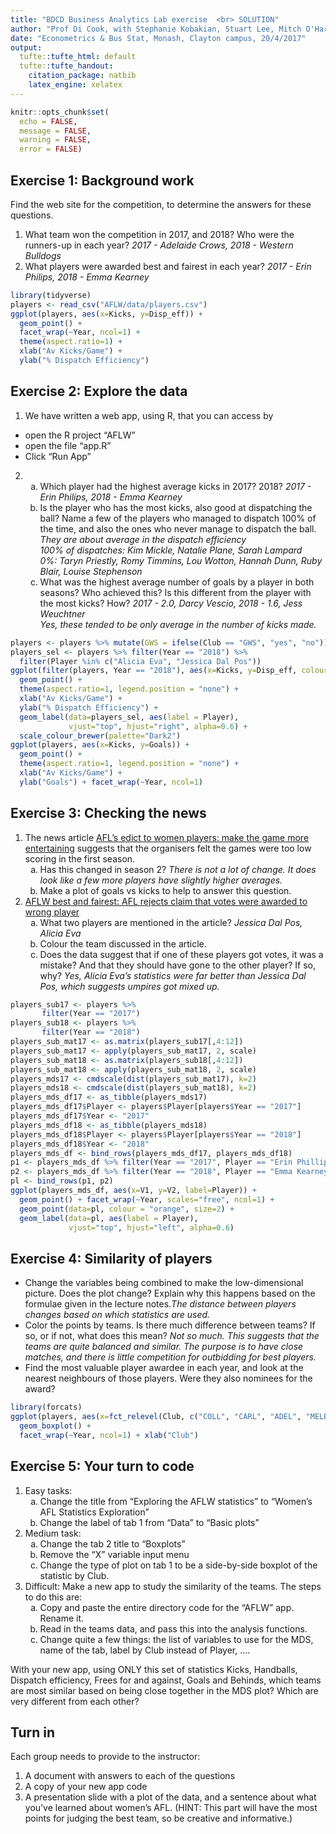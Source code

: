 ```yaml
---
title: "BDCD Business Analytics Lab exercise  <br> SOLUTION"
author: "Prof Di Cook, with Stephanie Kobakian, Stuart Lee, Mitch O'Hara-Wild"
date: "Econometrics & Bus Stat, Monash, Clayton campus, 20/4/2017"
output:
  tufte::tufte_html: default
  tufte::tufte_handout:
    citation_package: natbib
    latex_engine: xelatex
---
```


```r
knitr::opts_chunk$set(
  echo = FALSE,
  message = FALSE,
  warning = FALSE,
  error = FALSE)
```


## Exercise 1: Background work

Find the web site for the competition, to determine the answers for these questions.

1. What team won the competition in 2017, and 2018? Who were the runners-up in each year?
 *2017 - Adelaide Crows, 2018 - Western Bulldogs*
2. What players were awarded best and fairest in each year?
 *2017 - Erin Philips, 2018 - Emma Kearney*


```r
library(tidyverse)
players <- read_csv("AFLW/data/players.csv")
ggplot(players, aes(x=Kicks, y=Disp_eff)) + 
  geom_point() + 
  facet_wrap(~Year, ncol=1) + 
  theme(aspect.ratio=1) +
  xlab("Av Kicks/Game") +
  ylab("% Dispatch Efficiency")
```

## Exercise 2: Explore the data

1. We have written a web app, using R, that you can access by 
- open the R project "AFLW"
- open the file "app.R"
- Click "Run App"
2. 
    a. Which player had the highest average kicks in 2017? 2018?
    *2017 - Erin Philips, 2018 - Emma Kearney*
    b. Is the player who has the most kicks, also good at dispatching the ball? Name a few of the players who managed to dispatch 100% of the time, and also the ones who never manage to dispatch the ball. 
    *They are about average in the dispatch efficiency*<br>
    *100% of dispatches: Kim Mickle, Natalie Plane, Sarah Lampard*<br>
    *0%: Taryn Priestly, Romy Timmins, Lou Wotton, Hannah Dunn, Ruby Blair, Louise Stephenson*
    c. What was the highest average number of goals by a player in both seasons? Who achieved this? Is this different from the player with the most kicks? How?
    *2017 - 2.0, Darcy Vescio, 2018 - 1.6, Jess Weuchtner*<br>
    *Yes, these tended to be only average in the number of kicks made.*


```r
players <- players %>% mutate(GWS = ifelse(Club == "GWS", "yes", "no"))
players_sel <- players %>% filter(Year == "2018") %>%
  filter(Player %in% c("Alicia Eva", "Jessica Dal Pos"))
ggplot(filter(players, Year == "2018"), aes(x=Kicks, y=Disp_eff, colour=GWS)) + 
  geom_point() + 
  theme(aspect.ratio=1, legend.position = "none") +
  xlab("Av Kicks/Game") +
  ylab("% Dispatch Efficiency") + 
  geom_label(data=players_sel, aes(label = Player), 
             vjust="top", hjust="right", alpha=0.6) + 
  scale_colour_brewer(palette="Dark2")
ggplot(players, aes(x=Kicks, y=Goals)) + 
  geom_point() + 
  theme(aspect.ratio=1, legend.position = "none") +
  xlab("Av Kicks/Game") +
  ylab("Goals") + facet_wrap(~Year, ncol=1)
```

## Exercise 3: Checking the news

1. The news article [AFL's edict to women players: make the game more entertaining](https://www.theaustralian.com.au/sport/afl/afls-edict-to-women-players-make-the-game-more-entertaining/news-story/44e9b896759ca76edf166b38499d149d) suggests that the organisers felt the games were too low scoring in the first season. 
    a. Has this changed in season 2? 
    *There is not a lot of change. It does look like a few more players have slightly higher averages.*
    b.  Make a plot of goals vs kicks to help to answer this question.

2. [AFLW best and fairest: AFL rejects claim that votes were awarded to wrong player](https://www.foxsports.com.au/afl/womens-afl/aflw-best-and-fairest-afl-rejects-claim-that-votes-were-awarded-to-wrong-player/news-story/c0ae1205ccfecc7481dcf4edc45ed692) 
    a. What two players are mentioned in the article? *Jessica Dal Pos, Alicia Eva*
    b. Colour the team discussed in the article.
    c. Does the data suggest that if one of these players got votes, it was a mistake? And that they should have gone to the other player? If so, why? *Yes, Alicia Eva's statistics were far better than Jessica Dal Pos, which suggests umpires got mixed up.*

```r
players_sub17 <- players %>%
       filter(Year == "2017") 
players_sub18 <- players %>%
       filter(Year == "2018") 
players_sub_mat17 <- as.matrix(players_sub17[,4:12])
players_sub_mat17 <- apply(players_sub_mat17, 2, scale)
players_sub_mat18 <- as.matrix(players_sub18[,4:12])
players_sub_mat18 <- apply(players_sub_mat18, 2, scale)
players_mds17 <- cmdscale(dist(players_sub_mat17), k=2)
players_mds18 <- cmdscale(dist(players_sub_mat18), k=2)
players_mds_df17 <- as_tibble(players_mds17)
players_mds_df17$Player <- players$Player[players$Year == "2017"]
players_mds_df17$Year <- "2017"
players_mds_df18 <- as_tibble(players_mds18)
players_mds_df18$Player <- players$Player[players$Year == "2018"]
players_mds_df18$Year <- "2018"
players_mds_df <- bind_rows(players_mds_df17, players_mds_df18)
p1 <- players_mds_df %>% filter(Year == "2017", Player == "Erin Phillips")
p2 <- players_mds_df %>% filter(Year == "2018", Player == "Emma Kearney")
pl <- bind_rows(p1, p2)
ggplot(players_mds_df, aes(x=V1, y=V2, label=Player)) + 
  geom_point() + facet_wrap(~Year, scales="free", ncol=1) +
  geom_point(data=pl, colour = "orange", size=2) +
  geom_label(data=pl, aes(label = Player), 
             vjust="top", hjust="left", alpha=0.6)
```

## Exercise 4: Similarity of players

- Change the variables being combined to make the low-dimensional picture. Does the plot change? Explain why this happens based on the formulae given in the lecture notes.*The distance between players changes based on which statistics are used.*
- Color the points by teams. Is there much difference between teams? If so, or if not, what does this mean? *Not so much. This suggests that the teams are quite balanced and similar. The purpose is to have close matches, and there is little competition for outbidding for best players.*
- Find the most valuable player awardee in each year, and look at the nearest neighbours of those players. Were they also nominees for the award?

```r
library(forcats)
ggplot(players, aes(x=fct_relevel(Club, c("COLL", "CARL", "ADEL", "MELB", "WB", "BL", "FRE", "GWS")), y=Kicks)) + 
  geom_boxplot() +
  facet_wrap(~Year, ncol=1) + xlab("Club")
```

## Exercise 5: Your turn to code

1. Easy tasks: 
    a. Change the title from "Exploring the AFLW statistics" to "Women's AFL Statistics Exploration"
    b. Change the label of tab 1 from "Data" to "Basic plots"
2. Medium task: 
    a. Change the tab 2 title to "Boxplots"
    b. Remove the "X" variable input menu
    c. Change the type of plot on tab 1 to be a side-by-side boxplot of the statistic by Club. 
3. Difficult: Make a new app to study the similarity of the teams. The steps to do this are:
    a. Copy and paste the entire directory code for the "AFLW" app. Rename it. 
    b. Read in the teams data, and pass this into the analysis functions.  
    c. Change quite a few things: the list of variables to use for the MDS, name of the tab, label by Club instead of Player, .... 

With your new app, using ONLY this set of statistics Kicks, Handballs, Dispatch efficiency, Frees for and against, Goals and Behinds, which teams are most similar based on being close together in the MDS plot? Which are very different from each other?

## Turn in

Each group needs to provide to the instructor:

1. A document with answers to each of the questions
2. A copy of your new app code
3. A presentation slide with a plot of the data, and a sentence about what you've learned about women's AFL. (HINT: This part will have the most points for judging the best team, so be creative and informative.)

